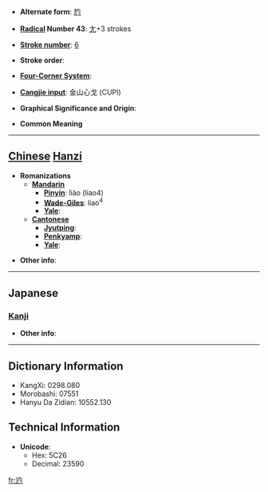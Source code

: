 * '''Alternate form''': [[尥]]

* '''[[Wiktionary:Chinese radical index| Radical]] Number 43''': [[Wiktionary:Chinese radical index 尢|尢]]+3 strokes

* '''[[Wiktionary:Chinese total strokes index|Stroke number]]''': [[Wiktionary:Chinese total strokes index 6|6]]

* '''Stroke order''': 

* '''[[Wiktionary:Chinese four corner index|Four-Corner System]]''': 

* '''[[Wiktionary:Chinese Cangjie index|Cangjie input]]''': 金山心戈 (CUPI)

* '''Graphical Significance and Origin''': 

* '''Common Meaning'''

----

== [[Chinese]] [[Hanzi]] ==

* '''Romanizations'''
** '''[[Mandarin]]'''
*** '''[[Pinyin]]''': liào (liao4)
*** '''[[Wade-Giles]]''': liao<sup>4</sup>
*** '''[[Yale]]''': 
** '''[[Cantonese]]'''
*** '''[[Jyutping]]''':
*** '''[[Penkyamp]]''': 
*** '''[[Yale]]''': 

* '''Other info''': 

----

==Japanese==
===[[Kanji]]===
{{kanji|on readings=[[りょう]] (ryō), [[ほう]] (hō), [[ちょう]] (chō)|kun readings=[[ゆきなやむ]] (yukinayamu)}}

* '''Other info''':  

----

== Dictionary Information ==

* KangXi: 0298.080
* Morobashi: 07551
* Hanyu Da Zidian: 10552.130

== Technical Information ==

* '''Unicode''':
** Hex: 5C26
** Decimal: 23590

[[fr:尦]]